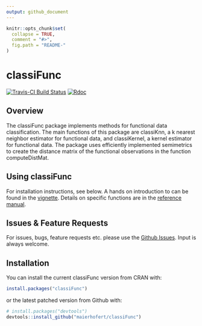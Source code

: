 ```yaml
---
output: github_document
---
```


<!-- README.md is generated from README.Rmd. Please edit that file -->

```r
knitr::opts_chunk$set(
  collapse = TRUE,
  comment = "#>",
  fig.path = "README-"
)
```

# classiFunc
[![Travis-CI Build Status](https://travis-ci.org/r-lib/classiFunc.svg?branch=master)](https://travis-ci.org/r-lib/classiFunc)
<!-- [![CRAN Status Badge](https://www.r-pkg.org/badges/version/classiFunc)](https://cran.r-project.org/package=classiFunc) -->
[![Rdoc](https://www.rdocumentation.org/badges/version/classiFunc)](https://www.rdocumentation.org/packages/classiFunc)

## Overview
The classiFunc package implements methods for functional data classification. The main functions of this package are classiKnn, a k nearest neighbor estimator for functional data, and classiKernel, a kernel estimator for functional data. The package uses efficiently implemented semimetrics to create the distance matrix of the functional observations in the function computeDistMat. 

## Using classiFunc
For installation instructions, see below.
A hands on introduction to \code{classiFunc} can be found in the [vignette](https://cran.r-project.org/package=classiFunc/vignettes/classiFunc.html).
Details on specific functions are in the [reference manual](https://cran.r-project.org/package=classiFunc/classiFunc.pdf).

## Issues & Feature Requests
For issues, bugs, feature requests etc. please use the [Github Issues](https://github.com/maierhofert/classiFunc/issues). Input is always welcome.

## Installation

You can install the current classiFunc version from CRAN with:

```r
install.packages("classiFunc")
```


or the latest patched version from Github with:

```r
# install.packages("devtools")
devtools::install_github("maierhofert/classiFunc")
```

<!-- ## Example -->

<!-- This is a basic example which shows you how to solve a common problem: -->

<!-- ```{r example} -->
<!-- ## basic example code -->
<!-- ``` -->
